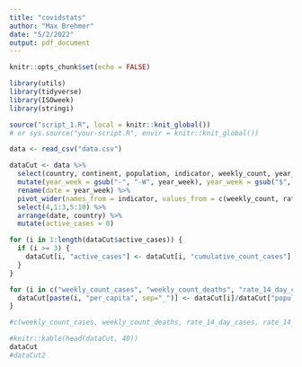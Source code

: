 ```yaml
---
title: "covidstats"
author: "Max Brehmer"
date: "5/2/2022"
output: pdf_document
---
```


```r
knitr::opts_chunk$set(echo = FALSE)

library(utils)
library(tidyverse)
library(ISOweek)
library(stringi)
```

```r
source("script_1.R", local = knitr::knit_global())
# or sys.source("your-script.R", envir = knitr::knit_global())

data <- read_csv("data.csv")

dataCut <- data %>%
  select(country, continent, population, indicator, weekly_count, year_week, rate_14_day, cumulative_count) %>%
  mutate(year_week = gsub("-", "-W", year_week), year_week = gsub("$", "-1", year_week), year_week = ISOweek2date(year_week)) %>%
  rename(date = year_week) %>%
  pivot_wider(names_from = indicator, values_from = c(weekly_count, rate_14_day, cumulative_count), values_fill = 0) %>%
  select(4,1:3,5:10) %>%
  arrange(date, country) %>%
  mutate(active_cases = 0)

for (i in 1:length(dataCut$active_cases)) {
  if (i >= 3) {
    dataCut[i, "active_cases"] <- dataCut[i, "cumulative_count_cases"] - dataCut[i-2, "cumulative_count_cases"] - dataCut[i, "weekly_count_deaths"] - dataCut[i-1, "weekly_count_deaths"]
  }
}

for (i in c("weekly_count_cases", "weekly_count_deaths", "rate_14_day_cases", "rate_14_day_deaths", "cumulative_count_cases", "cumulative_count_deaths", "active_cases")) {
  dataCut[paste(i, "per_capita", sep="_")] <- dataCut[i]/dataCut["population"]
}

#c(weekly_count_cases, weekly_count_deaths, rate_14_day_cases, rate_14_day_deaths, cumulative_count_cases, cumulative_count_deaths)

#knitr::kable(head(dataCut, 40))
dataCut
#dataCut2
```

